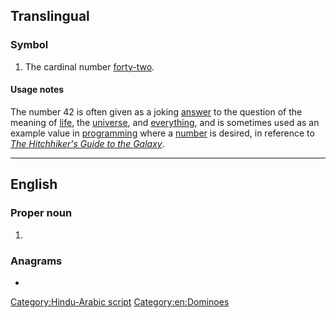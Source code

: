 ==Translingual==
{{wikipedia|42 (number)}}

===Symbol===
{{head|mul|numeral symbol|previous|41|next|43}}

# The cardinal number [[forty-two]].

====Usage notes====
The number 42 is often given as a joking [[answer]] to the question of the meaning of [[life]], the [[universe]], and [[everything]], and is sometimes used as an example value in [[programming]] where a [[number]] is desired, in reference to ''[[w:Hitchhiker's Guide to the Galaxy|The Hitchhiker's Guide to the Galaxy]]''.

{{seeCites|mul}}

----

==English==
{{wikipedia|Texas 42}}

===Proper noun===
{{en-proper noun}}

# {{alternative form of|en|Texas 42}}

===Anagrams===
* {{anagrams|en|a=24|2/4}}

[[Category:Hindu-Arabic script]]
[[Category:en:Dominoes]]
